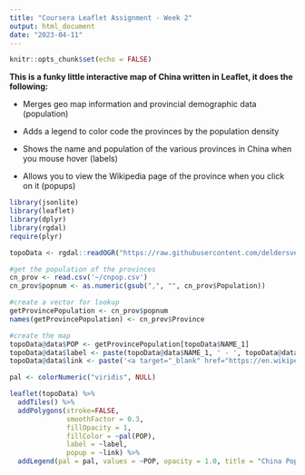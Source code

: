 ```yaml
---
title: "Coursera Leaflet Assignment - Week 2"
output: html_document
date: "2023-04-11"
---
```


```r
knitr::opts_chunk$set(echo = FALSE)
```

**This is a funky little interactive map of China written in Leaflet, it does the following:**

-   Merges geo map information and provincial demographic data (population)

-   Adds a legend to color code the provinces by the population density

-   Shows the name and population of the various provinces in China when you mouse hover (labels)

-   Allows you to view the Wikipedia page of the province when you click on it (popups)

```r
library(jsonlite)
library(leaflet)
library(dplyr)
library(rgdal)
require(plyr)

topoData <- rgdal::readOGR("https://raw.githubusercontent.com/deldersveld/topojson/master/countries/china/china-provinces.json", verbose=FALSE)

#get the population of the provinces
cn_prov <- read.csv('~/cnpop.csv')
cn_prov$popnum <- as.numeric(gsub(",", "", cn_prov$Population))

#create a vector for lookup
getProvincePopulation <- cn_prov$popnum
names(getProvincePopulation) <- cn_prov$Province

#create the map
topoData@data$POP <- getProvincePopulation[topoData$NAME_1]
topoData@data$label <- paste(topoData@data$NAME_1, ' - ', topoData@data$POP / 1000000, 'M')
topoData@data$link <- paste('<a target="_blank" href="https://en.wikipedia.org/wiki/', topoData@data$NAME_1,'">link</a>')

pal <- colorNumeric("viridis", NULL)

leaflet(topoData) %>%
  addTiles() %>%
  addPolygons(stroke=FALSE,
              smoothFactor = 0.3,
              fillOpacity = 1,
              fillColor = ~pal(POP),
              label = ~label,
              popup = ~link) %>%
  addLegend(pal = pal, values = ~POP, opacity = 1.0, title = "China Population")
```
